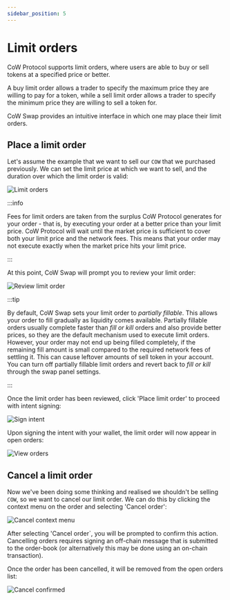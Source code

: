 ```yaml
---
sidebar_position: 5
---
```



# Limit orders

CoW Protocol supports limit orders, where users are able to buy or sell tokens at a specified price or better.

A buy limit order allows a trader to specify the maximum price they are willing to pay for a token, while a sell limit order allows a trader to specify the minimum price they are willing to sell a token for.

CoW Swap provides an intuitive interface in which one may place their limit orders.

## Place a limit order

Let's assume the example that we want to sell our `COW` that we purchased previously. We can set the limit price at which we want to sell, and the duration over which the limit order is valid:

![Limit orders](/img/cowswap/limit_place_order.png)

:::info

Fees for limit orders are taken from the surplus CoW Protocol generates for your order - that is, by executing your order at a better price than your limit price.
CoW Protocol will wait until the market price is sufficient to cover both your limit price and the network fees.
This means that your order may not execute exactly when the market price hits your limit price.

:::

At this point, CoW Swap will prompt you to review your limit order:

![Review limit order](/img/cowswap/limit_review_order.png)

:::tip

By default, CoW Swap sets your limit order to _partially fillable_.
This allows your order to fill gradually as liquidity comes available. Partially fillable orders usually complete faster than _fill or kill_ orders and also provide better prices, so they are the default mechanism used to execute limit orders.
However, your order may not end up being filled completely, if the remaining fill amount is small compared to the required network fees of settling it.
This can cause leftover amounts of sell token in your account.
You can turn off partially fillable limit orders and revert back to _fill or kill_ through the swap panel settings.

:::

Once the limit order has been reviewed, click 'Place limit order' to proceed with intent signing:

![Sign intent](/img/cowswap/limit_sign.png)

Upon signing the intent with your wallet, the limit order will now appear in open orders:

![View orders](/img/cowswap/limit_view_orders.png)

## Cancel a limit order

Now we've been doing some thinking and realised we shouldn't be selling `COW`, so we want to cancel our limit order.
We can do this by clicking the context menu on the order and selecting 'Cancel order':

![Cancel context menu](/img/cowswap/limit_cancel_context.png)

After selecting 'Cancel order`, you will be prompted to confirm this action. Cancelling orders requires signing an off-chain message that is submitted to the order-book (or alternatively this may be done using an on-chain transaction).

<CancellationOffChainOnChain
  alt="Cancel confirm"
  src="/img/cowswap/limit_cancel_confirm.png"
/>

Once the order has been cancelled, it will be removed from the open orders list:

![Cancel confirmed](/img/cowswap/limit_cancel_confirmed.png)
